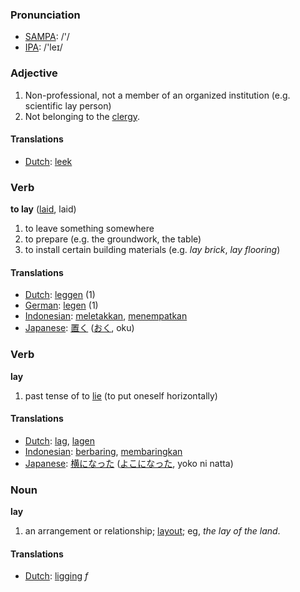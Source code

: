=== Pronunciation ===
*[[w:SAMPA|SAMPA]]: /'/
*[[w:IPA|IPA]]: /'leɪ/

=== Adjective ===
#Non-professional, not a member of an organized institution (e.g. scientific lay person)
#Not belonging to the [[clergy]].

==== Translations ====
*[[Dutch]]: [[leek]]

=== Verb ===

'''to lay''' ([[laid]], laid)

# to leave something somewhere
# to prepare (e.g. the groundwork, the table)
# to install certain building materials (e.g. ''lay brick'', ''lay flooring'')

==== Translations ====
*[[Dutch]]: [[leggen]] (1)
*[[German]]: [[legen]] (1)
*[[Indonesian]]: [[letak|meletakkan]], [[tempat|menempatkan]]
*[[Japanese]]: [[置く]] ([[おく]], oku)

=== Verb ===

'''lay'''

# past tense of to [[lie]] (to put oneself horizontally)

==== Translations ====
*[[Dutch]]: [[lag]], [[lagen]]
*[[Indonesian]]: [[baring|berbaring]], [[baring|membaringkan]]
*[[Japanese]]: [[横になった]] ([[よこになった]], yoko ni natta)

=== Noun ===

'''lay'''

# an arrangement or relationship; [[layout]]; eg, ''the lay of the land''.

==== Translations ====
*[[Dutch]]: [[ligging]] ''f''